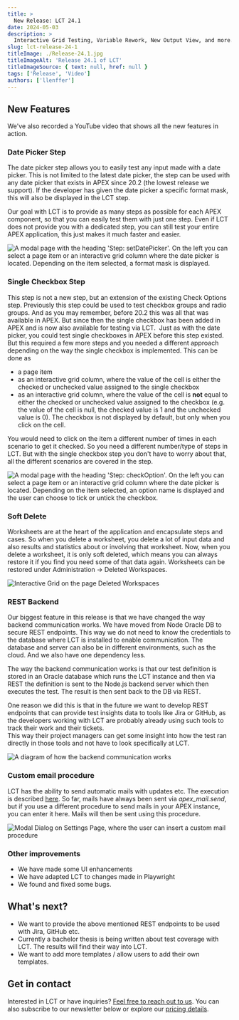 ```yaml
---
title: >
  New Release: LCT 24.1
date: 2024-05-03
description: >
  Interactive Grid Testing, Variable Rework, New Output View, and more.
slug: lct-release-24-1
titleImage: ./Release-24.1.jpg
titleImageAlt: 'Release 24.1 of LCT'
titleImageSource: { text: null, href: null }
tags: ['Release', 'Video']
authors: ['llenffer']
---
```


## New Features

We've also recorded a YouTube video that shows all the new features in action.

<YouTube videoID="uJ6kEs2a4bU" />

### Date Picker Step
The date picker step allows you to easily test any input made with a date picker. This is not limited to the latest date picker, the step can be used with any date picker that exists in APEX since 20.2 (the lowest release we support). 
If the developer has given the date picker a specific format mask, this will also be displayed in the LCT step. 

Our goal with LCT is to provide as many steps as possible for each APEX component, so that you can easily test them with just one step. 
Even if LCT does not provide you with a dedicated step, you can still test your entire APEX application, this just makes it much faster and easier. 

<Image
  filename="datepicker_step.png"
  alt="A modal page with the heading 'Step: setDatePicker'. On the left you can select a page item or an interactive grid column where the date picker is located. Depending on the item selected, a format mask is displayed."
/>

### Single Checkbox Step

This step is not a new step, but an extension of the existing Check Options step. Previously this step could be used to test checkbox groups and radio groups. And as you may remember, before 20.2 this was all that was available in APEX. But since then the single checkbox has been added in APEX and is now also available for testing via LCT.
​
Just as with the date picker, you could test single checkboxes in APEX before this step existed. But this required a few more steps and you needed a different approach depending on the way the single checkbox is implemented. This can be done as
- a page item
- as an interactive grid column, where the value of the cell is either the checked or unchecked value assigned to the single checkbox
- as an interactive grid column, where the value of the cell is **not** equal to either the checked or unchecked value assigned to the checkbox (e.g. the value of the cell is null, the checked value is 1 and the unchecked value is 0). The checkbox is not displayed by default, but only when you click on the cell. 

You would need to click on the item a different number of times in each scenario to get it checked. So you need a different number/type of steps in LCT. But with the single checkbox step you don't have to worry about that, all the different scenarios are covered in the step.

<Image
  filename="single_checkbox_step.png"
  alt="A modal page with the heading 'Step: checkOption'. On the left you can select a page item or an interactive grid column where the date picker is located. Depending on the item selected, an option name is displayed and the user can choose to tick or untick the checkbox."
/>

### Soft Delete

Worksheets are at the heart of the application and encapsulate steps and cases. So when you delete a worksheet, you delete a lot of input data and also results and statistics about or involving that worksheet. 
Now, when you delete a worksheet, it is only soft deleted, which means you can always restore it if you find you need some of that data again.
Worksheets can be restored under Administration -> Deleted Workspaces. 

<Image
  filename="soft-delete.png"
  alt="Interactive Grid on the page Deleted Workspaces"
/>

### REST Backend

Our biggest feature in this release is that we have changed the way backend communication works. We have moved from Node Oracle DB to secure REST endpoints. This way we do not need to know the credentials to the database where LCT is installed to enable communication. The database and server can also be in different environments, such as the cloud. And we also have one dependency less. 

The way the backend communication works is that our test definition is stored in an Oracle database which runs the LCT instance and then via REST the definition is sent to the Node.js backend server which then executes the test.  The result is then sent back to the DB via REST.

One reason we did this is that in the future we want to develop REST endpoints that can provide test insights data to tools like Jira or GitHub, as the developers working with LCT are probably already using such tools to track their work and their tickets.  
This way their project managers can get some insight into how the test ran directly in those tools and not have to look specifically at LCT. 

<Image
  filename="REST-new-release.jpg"
  alt="A diagram of how the backend communication works"
/>

### Custom email procedure

LCT has the ability to send automatic mails with updates etc. The execution is described [here](https://lct.software/blog/test-suite-email-notifications). 
So far, mails have always been sent via *apex_mail.send*, but if you use a different procedure to send mails in your APEX instance, you can enter it here. Mails will then be sent using this procedure. 

<Image filename="custom_mail_procedure.png" alt="Modal Dialog on Settings Page, where the user can insert a custom mail procedure" />

### Other improvements

- We have made some UI enhancements
- We have adapted LCT to changes made in Playwright
- We found and fixed some bugs.

## What's next?

- We want to provide the above mentioned REST endpoints to be used with Jira, GitHub etc.
- Currently a bachelor thesis is being written about test coverage with LCT. The results will find their way into LCT.
- We want to add more templates / allow users to add their own templates. 

## Get in contact

Interested in LCT or have inquiries? [Feel free to reach out to us](https://lct.software/#contact). You can also subscribe to our newsletter below or explore our [pricing details](https://lct.software/#pricing).
